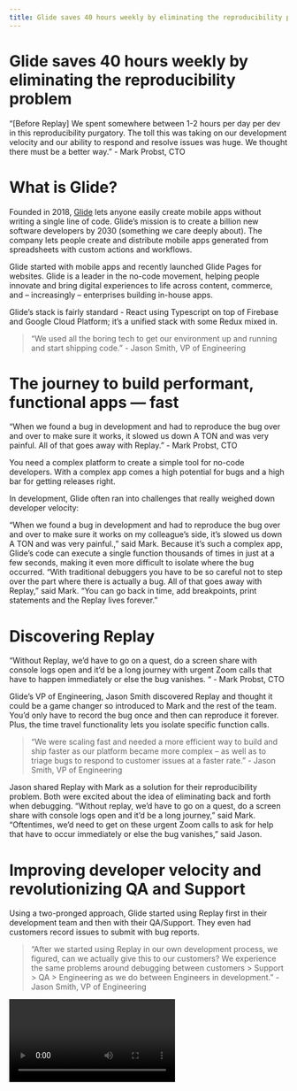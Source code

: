 ```yaml
---
title: Glide saves 40 hours weekly by eliminating the reproducibility problem
---
```


# Glide saves 40 hours weekly by eliminating the reproducibility problem

<Callout type="info" emoji="🐌">
“[Before Replay] We spent somewhere between 1-2 hours per day per dev in this reproducibility purgatory. The toll this was taking on our development velocity and our ability to respond and resolve issues was huge. We thought there must be a better way.” - Mark Probst, CTO
</Callout>

# What is Glide?

Founded in 2018, [Glide](https://www.glideapps.com/) lets anyone easily create mobile apps without writing a single line of code. Glide’s mission is to create a billion new software developers by 2030 (something we care deeply about). The company lets people create and distribute mobile apps generated from spreadsheets with custom actions and workflows.

Glide started with mobile apps and recently launched Glide Pages for websites. Glide is a leader in the no-code movement, helping people innovate and bring digital experiences to life across content, commerce, and – increasingly – enterprises building in-house apps.

Glide’s stack is fairly standard - React using Typescript on top of Firebase and Google Cloud Platform; it’s a unified stack with some Redux mixed in.

> “We used all the boring tech to get our environment up and running and start shipping code.” - Jason Smith, VP of Engineering
> 

# The journey to build performant, functional apps — fast

<Callout type="info" emoji="🐛">
“When we found a bug in development and had to reproduce the bug over and over to make sure it works, it slowed us down A TON and was very painful. All of that goes away with Replay.” - Mark Probst, CTO

</Callout>

You need a complex platform to create a simple tool for no-code developers. With a complex app comes a high potential for bugs and a high bar for getting releases right.

In development, Glide often ran into challenges that really weighed down developer velocity:

“When we found a bug in development and had to reproduce the bug over and over to make sure it works on my colleague’s side, it’s slowed us down A TON and was very painful.,” said Mark. Because it’s such a complex app, Glide’s code can execute a single function thousands of times in just at a few seconds, making it even more difficult to isolate where the bug occurred. “With traditional debuggers you have to be so careful not to step over the part where there is actually a bug. All of that goes away with Replay,” said Mark. “You can go back in time, add breakpoints, print statements and the Replay lives forever.” 

# Discovering Replay

<Callout type="info" emoji="🚨">
“Without Replay, we’d have to go on a quest, do a screen share with console logs open and it’d be a long journey with urgent Zoom calls that have to happen immediately or else the bug vanishes. “ - Mark Probst, CTO

</Callout>

Glide’s VP of Engineering, Jason Smith discovered Replay and thought it could be a game changer so introduced to Mark and the rest of the team. You’d only have to record the bug once and then can reproduce it forever. Plus, the time travel functionality lets you isolate specific function calls.

> “We were scaling fast and needed a more efficient way to build and ship faster as our platform became more complex – as well as to triage bugs to respond to customer issues at a faster rate.” - Jason Smith, VP of Engineering
> 

Jason shared Replay with Mark as a solution for their reproducibility problem. Both were excited about the idea of eliminating back and forth when debugging. “Without replay, we’d have to go on a quest, do a screen share with console logs open and it’d be a long journey,” said Mark. “Oftentimes, we’d need to get on these urgent Zoom calls to ask for help that have to occur immediately or else the bug vanishes,” said Jason.

# Improving developer velocity and revolutionizing QA and Support

Using a two-pronged approach, Glide started using Replay first in their development team and then with their QA/Support. They even had customers record issues to submit with bug reports.

> “After we started using Replay in our own development process, we figured, can we actually give this to our customers? We experience the same problems around debugging between customers > Support > QA > Engineering as we do between Engineers in development.” - Jason Smith, VP of Engineering
> 

<Video src="/videos/glide_jgka4.mp4" />

Here is a video of the Glide landing page being recorded in the Replay browser

Then, Glide started adding replays as URL links to pull requests to show the code logic behind feature changes. These Replays live on for more collaborative development and documentation.

![Here is a sanitized view of Glide’s Replay Library](/images/Glide_Library-v2_owqjo.png)

Here is a sanitized view of Glide’s Replay Library

When Glide made the decision to add replays to its support process, Support Engineer Santiago Perez created a guide for his team to start using the Replay app to record issues and add them to tickets. They started asking customers to record as well, resulting in issues getting resolved even faster.

> “Getting Replays from support has completely revolutionized how we deal with bugs that come in. Now, we can’t even get a report from support unless it comes with a replay. And if we don’t have a replay, it’s shown us how much harder it is to take action.”  - Jason Smith, VP of Engineering
> 

Jason shared more on what it looks like in practice, “There’s a huge performance advantage with being able to go — here’s a link → grab it, open it up → read a two-line description → immediately begin debugging without having to spin up a dev environment. In thinking about collaboration and organizational benefit, “This has made it SO MUCH easier to diagnose, assign which team to triage. Sometimes we would realize it’s not a bug and be able to quickly see if a user misconfigured something or if they had a weird network state then the right function would be empowered to resolve it. It cleaned that process for us too,” said Jason.

# Understanding Replay ROI

<Callout type="info" emoji="💸">
“Just looking at our front-end team, on a good week, we estimate we save about 1 day/week/engineer, which is massive. For our core team of 5, that’s 40 hours/week saved, conservatively just in developer hours.” - Jason Smith, VP of Engineering

</Callout>

After a few months, Glide saw a few use cases emerge as part of their workflow:

- **Product Development** - using Replay when submitting pull requests, identifying issues for feature releases, debugging collaboratively
- **Quality Assurance -** in manual QA (and soon automated tests), using Replay to test new features and builds locally, determine systemic or isolated issues and pressure test changes before introducing to larger customers
- **Customer Support** - using Replay on support tickets instead of spending hours reproducing steps and recreating dev environments to diagnose issues

# Next chapter with Replay

<Callout type="info" emoji="🛠">
“As a CTO, one thing I’m excited about is Replay working on the backend. I’m spending more time there these days, and I’d love to not have to debug like a caveman. Any other time, I use Replay.” - Mark Probst, CTO

</Callout>

Replay is working on Node support and adding integrations for Cypress, Playwright and Puppeteer so Replay can be used on the backend and in e2e testing workflows. We are also ramping up our M1 Support to improve Replay’s performance and get you debugging faster.

If using Replay on the frontend alone saves 40+ hours per week, imagine the time savings when added to testing and backend environments. **This is the future of debugging with Replay.**